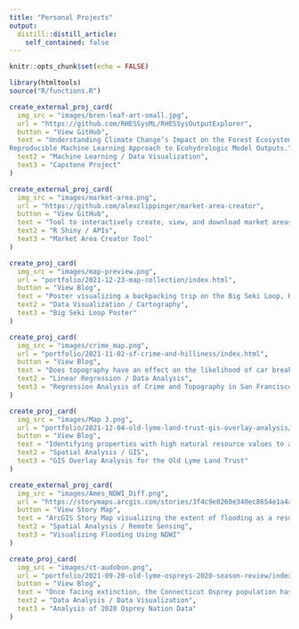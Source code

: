 ```yaml
---
title: "Personal Projects"
output: 
  distill::distill_article:
    self_contained: false
---
```


```r
knitr::opts_chunk$set(echo = FALSE)

library(htmltools)
source("R/functions.R")
```

<div class='project-row'>
```r
create_external_proj_card(
  img_src = "images/bren-leaf-art-small.jpg",
  url = "https://github.com/RHESSysML/RHESSysOutputExplorer",
  button = "View GitHub",
  text = "Understanding Climate Change’s Impact on the Forest Ecosystem: Developing a
Reproducible Machine Learning Approach to Ecohydrologic Model Outputs.",
  text2 = "Machine Learning / Data Visualization",
  text3 = "Capstone Project"
)
```

```r
create_external_proj_card(
  img_src = "images/market-area.png",
  url = "https://github.com/alexclippinger/market-area-creator",
  button = "View GitHub",
  text = "Tool to interactively create, view, and download market areas (all destinations that can be reached in a specific amount of time or distance) using the HERE API.",
  text2 = "R Shiny / APIs",
  text3 = "Market Area Creator Tool"
)
```
</div>

<div class='project-row'>
```r
create_proj_card(
  img_src = "images/map-preview.png",
  url = "portfolio/2021-12-23-map-collection/index.html",
  button = "View Blog",
  text = "Poster visualizing a backpacking trip on the Big Seki Loop, Kings Canyon National Park.",
  text2 = "Data Visualization / Cartography",
  text3 = "Big Seki Loop Poster"
)
```

```r
create_proj_card(
  img_src = "images/crime_map.png",
  url = "portfolio/2021-11-02-sf-crime-and-hilliness/index.html",
  button = "View Blog",
  text = "Does topography have an effect on the likelihood of car break-ins? Using data from San Francisco, CA.",
  text2 = "Linear Regression / Data Analysis",
  text3 = "Regression Analysis of Crime and Topography in San Francisco"
)
```
</div>

<div class='project-row'>
```r
create_proj_card(
  img_src = "images/Map 3.png",
  url = "portfolio/2021-12-04-old-lyme-land-trust-gis-overlay-analysis/index.html",
  button = "View Blog",
  text = "Identifying properties with high natural resource values to assist with conservation acquisition targets.",
  text2 = "Spatial Analysis / GIS",
  text3 = "GIS Overlay Analysis for the Old Lyme Land Trust"
)
```

```r
create_external_proj_card(
  img_src = "images/Ames_NDWI_Diff.png",
  url = "https://storymaps.arcgis.com/stories/3f4c9e0260e340ec8654e1a4a1417467",
  button = "View Story Map",
  text = "ArcGIS Story Map visualizing the extent of flooding as a result of beaver activity.",
  text2 = "Spatial Analysis / Remote Sensing",
  text3 = "Visualizing Flooding Using NDWI"
)
```
</div>

<div class='project-row'>
```r
create_proj_card(
  img_src = "images/ct-audobon.png",
  url = "portfolio/2021-09-20-old-lyme-ospreys-2020-season-review/index.html",
  button = "View Blog",
  text = "Once facing extinction, the Connecticut Osprey population has made a substantial comeback. This blog analyzes the 2020 Osprey Nation Report by the Connecticut Audobon Society.",
  text2 = "Data Analysis / Data Visualization",
  text3 = "Analysis of 2020 Osprey Nation Data"
)
```

```r

```
</div>